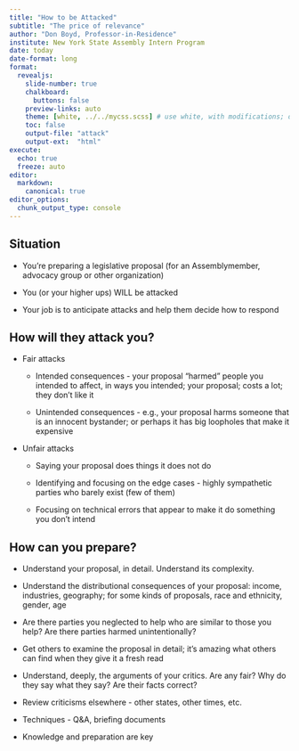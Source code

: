```yaml
---
title: "How to be Attacked"
subtitle: "The price of relevance"
author: "Don Boyd, Professor-in-Residence"
institute: New York State Assembly Intern Program
date: today
date-format: long
format:
  revealjs:
    slide-number: true
    chalkboard:
      buttons: false
    preview-links: auto
    theme: [white, ../../mycss.scss] # use white, with modifications; default also ok
    toc: false
    output-file: "attack"
    output-ext:  "html" 
execute:
  echo: true  
  freeze: auto
editor:
  markdown:
    canonical: true  
editor_options: 
  chunk_output_type: console
---
```


## Situation

-   You're preparing a legislative proposal (for an Assemblymember, advocacy group or other organization)

-   You (or your higher ups) WILL be attacked

-   Your job is to anticipate attacks and help them decide how to respond

```{=html}
<!--

Rendering:

# quarto render who_makes_policy.qmd --to html
# quarto render who_makes_policy.qmd --to pdf


Publishing to the web:

quarto publish netlify
quarto publish netlify --no-render --no-browser --no-prompt
quarto publish netlify --no-browser --no-prompt

https://boyd-whopolicy.netlify.app

The <dd> tag is used to describe a term/name in a description list.

The <dd> tag is used in conjunction with <dl> (defines a description list) and <dt> (defines terms/names).

Inside a <dd> tag you can put paragraphs, line breaks, images, links, lists, etc.

Document font size - see process for live review
https://www.youtube.com/watch?v=yAlhq8yhLsw

-->
```
## How will they attack you? {.smaller}

-   Fair attacks

    -   Intended consequences - your proposal "harmed" people you intended to affect, in ways you intended; your proposal; costs a lot; they don't like it

    -   Unintended consequences - e.g., your proposal harms someone that is an innocent bystander; or perhaps it has big loopholes that make it expensive

-   Unfair attacks

    -   Saying your proposal does things it does not do

    -   Identifying and focusing on the edge cases - highly sympathetic parties who barely exist (few of them)

    -   Focusing on technical errors that appear to make it do something you don't intend

## How can you prepare? {.smaller}

-   Understand your proposal, in detail. Understand its complexity.

-   Understand the distributional consequences of your proposal: income, industries, geography; for some kinds of proposals, race and ethnicity, gender, age

-   Are there parties you neglected to help who are similar to those you help? Are there parties harmed unintentionally?

-   Get others to examine the proposal in detail; it's amazing what others can find when they give it a fresh read

-   Understand, deeply, the arguments of your critics. Are any fair? Why do they say what they say? Are their facts correct?

-   Review criticisms elsewhere - other states, other times, etc.

-   Techniques - Q&A, briefing documents

-   Knowledge and preparation are key
